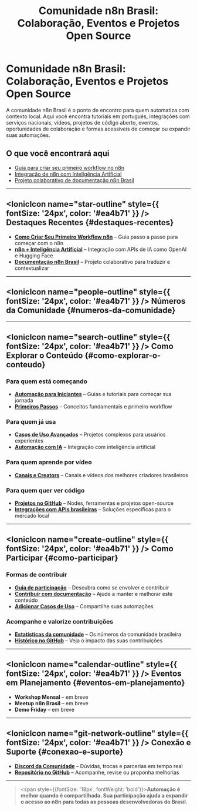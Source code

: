 ﻿---
sidebar_position: 1
title: "Comunidade n8n Brasil: Colaboração, Eventos e Projetos Open Source"
description: Portal da comunidade brasileira do n8n - colaboração, eventos, projetos open source, artigos, vídeos e suporte para automação.
keywords: [n8n, comunidade, brasil, colaboração open source, eventos n8n, projetos colaborativos, ajuda n8n, automação, workflows, contribuições]
---


# Comunidade n8n Brasil: Colaboração, Eventos e Projetos Open Source

A comunidade n8n Brasil é o ponto de encontro para quem automatiza com contexto local. Aqui você encontra tutoriais em português, integrações com serviços nacionais, vídeos, projetos de código aberto, eventos, oportunidades de colaboração e formas acessíveis de começar ou expandir suas automações.

## O que você encontrará aqui

- [Guia para criar seu primeiro workflow no n8n](../primeiros-passos/primeiro-workflow)
- [Integração de n8n com Inteligência Artificial](../advanced-ai/tutorial-ai)
- [Projeto colaborativo de documentação n8n Brasil](https://github.com/tatyquebralayout/n8n-Doc-pt-BR)

---

## <IonicIcon name="star-outline" style={{ fontSize: '24px', color: '#ea4b71' }} /> Destaques Recentes {#destaques-recentes}

- **[Como Criar Seu Primeiro Workflow n8n](../primeiros-passos/primeiro-workflow)** – Guia passo a passo para começar com o n8n
- **[n8n + Inteligência Artificial](../advanced-ai/tutorial-ai)** – Integração com APIs de IA como OpenAI e Hugging Face
- **[Documentação n8n Brasil](https://github.com/tatyquebralayout/n8n-Doc-pt-BR)** – Projeto colaborativo para traduzir e contextualizar

---

## <IonicIcon name="people-outline" style={{ fontSize: '24px', color: '#ea4b71' }} /> Números da Comunidade {#numeros-da-comunidade}

<CommunityStats loading={true} />

---

## <IonicIcon name="search-outline" style={{ fontSize: '24px', color: '#ea4b71' }} /> Como Explorar o Conteúdo {#como-explorar-o-conteudo}

### Para quem está começando
- **[Automação para Iniciantes](./automacao-iniciantes)** – Guias e tutoriais para começar sua jornada
- **[Primeiros Passos](../primeiros-passos/conceitos-fundamentais)** – Conceitos fundamentais e primeiro workflow

### Para quem já usa
- **[Casos de Uso Avançados](./casos-uso-avancados)** – Projetos complexos para usuários experientes
- **[Automação com IA](../advanced-ai)** – Integração com inteligência artificial

### Para quem aprende por vídeo
- **[Canais e Creators](./videos)** – Canais e vídeos dos melhores criadores brasileiros


### Para quem quer ver código
- **[Projetos no GitHub](./github)** – Nodes, ferramentas e projetos open-source
- **[Integrações com APIs brasileiras](../integracoes-br)** – Soluções específicas para o mercado local

---

## <IonicIcon name="create-outline" style={{ fontSize: '24px', color: '#ea4b71' }} /> Como Participar {#como-participar}

### Formas de contribuir
- **[Guia de participação](./como-participar)** – Descubra como se envolver e contribuir
- **[Contribuir com documentação](../contribuir)** – Ajude a manter e melhorar este conteúdo
- **[Adicionar Casos de Uso](../contribuir/n8n-oficial/adicionar-casos-uso)** – Compartilhe suas automações

### Acompanhe e valorize contribuições
- **[Estatísticas da comunidade](./estatisticas.mdx)** – Os números da comunidade brasileira
- **[Histórico no GitHub](./github.mdx)** – Veja o impacto das suas contribuições

---

## <IonicIcon name="calendar-outline" style={{ fontSize: '24px', color: '#ea4b71' }} /> Eventos em Planejamento {#eventos-em-planejamento}

- **Workshop Mensal** – em breve
- **Meetup n8n Brasil** – em breve
- **Demo Friday** – em breve

---

## <IonicIcon name="git-network-outline" style={{ fontSize: '24px', color: '#ea4b71' }} /> Conexão e Suporte {#conexao-e-suporte}

- **[Discord da Comunidade](https://discord.gg/n8nbrasil)** – Dúvidas, trocas e parcerias em tempo real
- **[Repositório no GitHub](https://github.com/tatyquebralayout/n8n-Doc-pt-BR)** – Acompanhe, revise ou proponha melhorias

---

> <span style={{fontSize: '18px', fontWeight: 'bold'}}>**Automação é melhor quando é compartilhada. Sua participação ajuda a expandir o acesso ao n8n para todas as pessoas desenvolvedoras do Brasil.**</span> 

